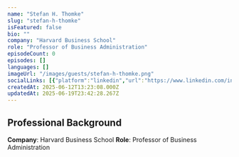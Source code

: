 ```yaml
---
name: "Stefan H. Thomke"
slug: "stefan-h-thomke"
isFeatured: false
bio: ""
company: "Harvard Business School"
role: "Professor of Business Administration"
episodeCount: 0
episodes: []
languages: []
imageUrl: "/images/guests/stefan-h-thomke.png"
socialLinks: [{"platform":"linkedin","url":"https://www.linkedin.com/in/stefan-thomke-innovation/"}]
createdAt: 2025-06-12T13:23:08.000Z
updatedAt: 2025-06-19T23:42:28.267Z
---
```


## Professional Background

**Company**: Harvard Business School
**Role**: Professor of Business Administration
